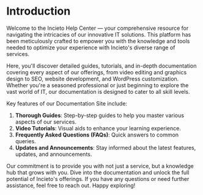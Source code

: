 # Introduction

Welcome to the Incieto Help Center — your comprehensive resource for navigating the intricacies of our innovative IT solutions. This platform has been meticulously crafted to empower you with the knowledge and tools needed to optimize your experience with Incieto's diverse range of services.

Here, you'll discover detailed guides, tutorials, and in-depth documentation covering every aspect of our offerings, from video editing and graphics design to SEO, website development, and WordPress customization. Whether you're a seasoned professional or just beginning to explore the vast world of IT, our documentation is designed to cater to all skill levels.

Key features of our Documentation Site include:

1. **Thorough Guides**: Step-by-step guides to help you master various aspects of our services.
2. **Video Tutorials**: Visual aids to enhance your learning experience.
3. **Frequently Asked Questions (FAQs)**: Quick answers to common queries.
4. **Updates and Announcements**: Stay informed about the latest features, updates, and announcements.

Our commitment is to provide you with not just a service, but a knowledge hub that grows with you. Dive into the documentation and unlock the full potential of Incieto's offerings. If you have any questions or need further assistance, feel free to reach out. Happy exploring!